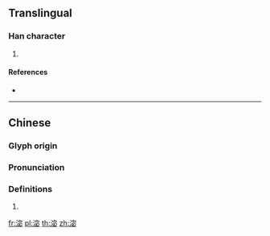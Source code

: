 {{character info/new}}
==Translingual==

===Han character===
{{Han char|rn=85|rad=水|as=08|sn=11|four=|canj=EJPH|ids=⿰氵宓}}

# {{defn|Han|sort=水08}}

====References====
* {{Han ref|kx=0630.260|dkj=17668|dj=1033.060|hdz=31662.050|uh=6DE7|ud=28135}}

----

==Chinese==
{{zh-forms}}

===Glyph origin===
{{Han etym}}

===Pronunciation===
{{zh-pron
|m=mì
|c=
|mn=
|mc=y
|oc=y
|cat=
}}

===Definitions===
{{zh-hanzi}}

# {{rfdef|zh}}

[[fr:淧]]
[[pl:淧]]
[[th:淧]]
[[zh:淧]]